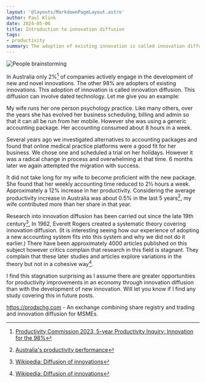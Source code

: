 ```yaml
---
layout: '@layouts/MarkdownPageLayout.astro'
author: Paul Klink
date: 2024-05-06
title: Introduction to innovation diffusion
tags:
- productivity
summary: The adoption of existing innovation is called innovation diffusion.  In Australia, 98% of innovation adoption is via innovation diffusion.
---
```



<Image src={brainstormingImage} alt="People brainstorming" />

In Australia only 2%[^1] of companies actively engage in the development of new and novel innovations.  The other 98% are adopters of existing innovations.  This adoption of innovation is called innovation diffusion.  This diffusion can involve dated technology.  Let me give you an example:

My wife runs her one person psychology practice.  Like many others, over the years she has evolved her business scheduling, billing and admin so that it can all be run from her mobile.  However she was using a generic accounting package.  Her accounting consumed about 8 hours in a week.

Several years ago we investigated alternatives to accounting packages and found that online medical practice platforms were a good fit for her business.  We chose one and scheduled a trial on her holidays.  However it was a radical change in process and overwhelming at that time.  6 months later we again attempted the migration with success.

It did not take long for my wife to become proficient with the new package.  She found that her weekly accounting time reduced to 2½ hours a week.  Approximately a 12% increase in her productivity.  Considering the average productivity increase in Australia was about 0.5% in the last 5 years[^2], my wife contributed more than her share in that year.

Research into innovation diffusion has been carried out since the late 19th century[^3],  In 1962, Everett Rogers created a systematic theory covering innovation diffusion.  (It is interesting seeing how our experience of adopting a new accounting system fits into this system and why we did not do it earlier.)  There have been approximately 4000 articles published on this subject however critics complain that research in this field is stagnant.  They complain that these later studies and articles explore variations in the theory but not in a cohesive way[^3].

I find this stagnation surprising as I assume there are greater opportunities for productivity improvements in an economy through innovation diffusion than with the development of new innovation.  Will let you know if I find any study covering this in future posts.

https://prodxchg.com - An exchange combining share registry and trading and innovation diffusion for MSMEs.

[^1]: [Productivity Commission 2023, 5-year Productivity Inquiry: Innovation for the 98%](https://www.pc.gov.au/inquiries/completed/productivity/report/productivity-volume5-innovation-diffusion.pdf)
[^2]: [Australia's productivity performance](https://www.pc.gov.au/ongoing/productivity-performance)
[^3]: [Wikipedia: Diffusion of innovations](https://en.wikipedia.org/wiki/Diffusion_of_innovations)